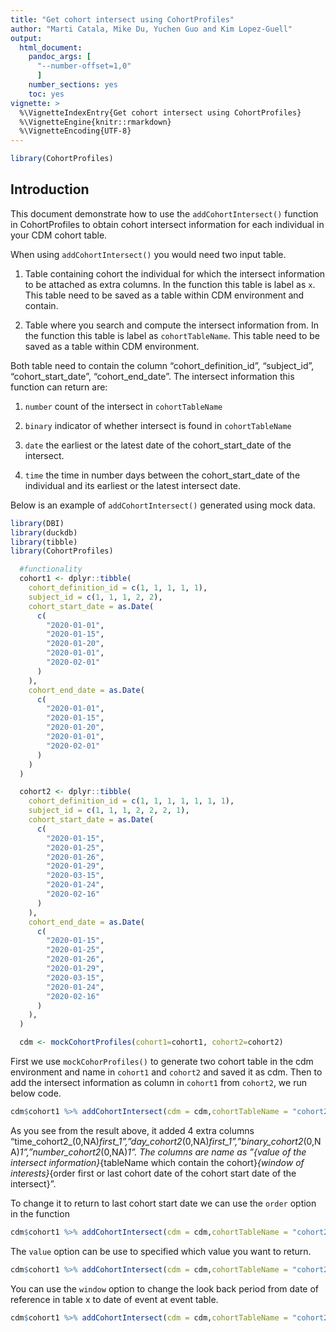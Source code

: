 ```yaml
---
title: "Get cohort intersect using CohortProfiles"
author: "Marti Catala, Mike Du, Yuchen Guo and Kim Lopez-Guell"
output: 
  html_document:
    pandoc_args: [
      "--number-offset=1,0"
      ]
    number_sections: yes
    toc: yes
vignette: >
  %\VignetteIndexEntry{Get cohort intersect using CohortProfiles}
  %\VignetteEngine{knitr::rmarkdown}
  %\VignetteEncoding{UTF-8}
---
```


```r
library(CohortProfiles)
```

## Introduction

This document demonstrate how to use the `addCohortIntersect()` function in CohortProfiles to obtain cohort intersect information for each individual in your CDM cohort table. 

When using `addCohortIntersect()` you would need two input table.

1. Table containing cohort the individual for which the intersect information to be attached as extra columns. In the function this table is label as `x`. This table need to be saved as a table within CDM environment and contain.

2. Table where you search and compute the intersect information from. In the function this table is label as `cohortTableName`. This table need to be saved as a table within CDM environment.

Both table need to contain the column "cohort_definition_id", "subject_id", "cohort_start_date", "cohort_end_date". The intersect information this function can return are:

1. `number` count of the intersect in `cohortTableName`

2. `binary` indicator of whether intersect is found in `cohortTableName`

3. `date` the earliest or the latest date of the cohort_start_date of the intersect.

4. `time` the time in number days between the cohort_start_date of the individual and its earliest or the latest intersect date.

Below is an example of `addCohortIntersect()` generated using mock data.
```r
library(DBI)
library(duckdb)
library(tibble)
library(CohortProfiles)

  #functionality
  cohort1 <- dplyr::tibble(
    cohort_definition_id = c(1, 1, 1, 1, 1),
    subject_id = c(1, 1, 1, 2, 2),
    cohort_start_date = as.Date(
      c(
        "2020-01-01",
        "2020-01-15",
        "2020-01-20",
        "2020-01-01",
        "2020-02-01"
      )
    ),
    cohort_end_date = as.Date(
      c(
        "2020-01-01",
        "2020-01-15",
        "2020-01-20",
        "2020-01-01",
        "2020-02-01"
      )
    )
  )

  cohort2 <- dplyr::tibble(
    cohort_definition_id = c(1, 1, 1, 1, 1, 1, 1),
    subject_id = c(1, 1, 1, 2, 2, 2, 1),
    cohort_start_date = as.Date(
      c(
        "2020-01-15",
        "2020-01-25",
        "2020-01-26",
        "2020-01-29",
        "2020-03-15",
        "2020-01-24",
        "2020-02-16"
      )
    ),
    cohort_end_date = as.Date(
      c(
        "2020-01-15",
        "2020-01-25",
        "2020-01-26",
        "2020-01-29",
        "2020-03-15",
        "2020-01-24",
        "2020-02-16"
      )
    ),
  )

  cdm <- mockCohortProfiles(cohort1=cohort1, cohort2=cohort2)

```

First we use `mockCohorProfiles()` to generate two cohort table in the cdm environment and name in `cohort1` and `cohort2` and saved it as cdm. Then to add the intersect information as column in `cohort1` from `cohort2`, we run below code.

```r

cdm$cohort1 %>% addCohortIntersect(cdm = cdm,cohortTableName = "cohort2")

```

As you see from the result above, it added 4 extra columns "time_cohort2_(0,NA)_first_1","day_cohort2_(0,NA)_first_1","binary_cohort2_(0,NA)_1","number_cohort2_(0,NA)_1". The columns are name as "{value of the intersect information}_{tableName which contain the cohort}_{window of interests}_{order first or last cohort date of the cohort start date of the intersect}". 

To change it to return to last cohort start date we can use the `order` option in the function

```r

cdm$cohort1 %>% addCohortIntersect(cdm = cdm,cohortTableName = "cohort2", order = "last")

```
The `value` option can be use to specified which value you want to return.

```r

cdm$cohort1 %>% addCohortIntersect(cdm = cdm,cohortTableName = "cohort2", value = c("binary","number"))

```

You can use the `window` option to change the look back period from date of reference in table x to date of event at event table.

```r

cdm$cohort1 %>% addCohortIntersect(cdm = cdm,cohortTableName = "cohort2", window = c(0,0))

```
